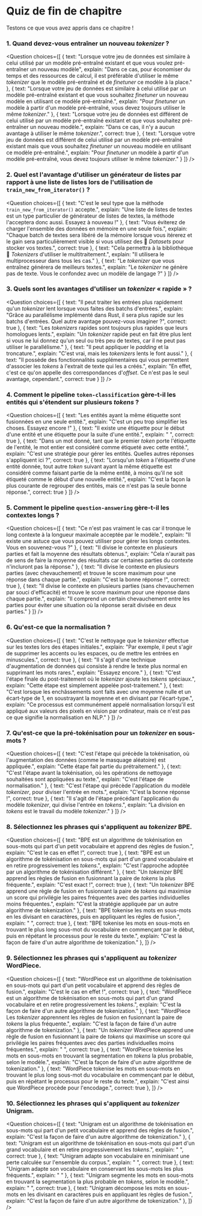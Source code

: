 <!-- DISABLE-FRONTMATTER-SECTIONS -->

# Quiz de fin de chapitre

Testons ce que vous avez appris dans ce chapitre !

### 1. Quand devez-vous entraîner un nouveau <i>tokenizer</i> ?

<Question
	choices={[
		{
			text: "Lorsque votre jeu de données est similaire à celui utilisé par un modèle pré-entraîné existant et que vous voulez pré-entraîner un nouveau modèle",
			explain: "Dans ce cas, pour économiser du temps et des ressources de calcul, il est préférable d'utiliser le même <i>tokenizer</i> que le modèle pré-entraîné et de <i>finetuner</i> ce modèle à la place."
		},
		{
			text: "Lorsque votre jeu de données est similaire à celui utilisé par un modèle pré-entraîné existant et que vous souhaitez <i>finetuner</i> un nouveau modèle en utilisant ce modèle pré-entraîné.",
			explain: "Pour <i>finetuner</i> un modèle à partir d'un modèle pré-entraîné, vous devez toujours utiliser le même <i>tokenizer</i>."
		},
		{
			text: "Lorsque votre jeu de données est différent de celui utilisé par un modèle pré-entraîné existant et que vous souhaitez pré-entraîner un nouveau modèle.",
			explain: "Dans ce cas, il n'y a aucun avantage à utiliser le même <i>tokenizer</i>.",
            correct: true
		},
        {
			text: "Lorsque votre jeu de données est différent de celui utilisé par un modèle pré-entraîné existant mais que vous souhaitez <i>finetuner</i> un nouveau modèle en utilisant ce modèle pré-entraîné.",
			explain: "Pour <i>finetuner</i> un modèle à partir d'un modèle pré-entraîné, vous devez toujours utiliser le même <i>tokenizer</i>."
		}
	]}
/>

### 2. Quel est l'avantage d'utiliser un générateur de listes par rapport à une liste de listes lors de l'utilisation de <code>train_new_from_iterator()</code> ?

<Question
	choices={[
		{
			text: "C'est le seul type que la méthode <code>train_new_from_iterator()</code> accepte.",
			explain: "Une liste de listes de textes est un type particulier de générateur de listes de textes, la méthode l'acceptera donc aussi. Essayez à nouveau !"
		},
		{
			text: "Vous éviterez de charger l'ensemble des données en mémoire en une seule fois.",
			explain: "Chaque batch de textes sera libéré de la mémoire lorsque vous itérerez et le gain sera particulièrement visible si vous utilisez des 🤗 <i>Datasets</i> pour stocker vos textes.",
			correct: true
		},
		{
			text: "Cela permettra à la bibliothèque 🤗 <i>Tokenizers</i> d'utiliser le multitraitement.",
			explain: "Il utilisera le multiprocesseur dans tous les cas."
		},
        {
			text: "Le <i>tokenizer</i> que vous entraînez générera de meilleurs textes.",
			explain: "Le <i>tokenizer</i> ne génère pas de texte. Vous le confondez avec un modèle de langage ?"
		}
	]}
/>

### 3. Quels sont les avantages d'utiliser un <i>tokenizer</i> « rapide » ?

<Question
	choices={[
		{
			text: "Il peut traiter les entrées plus rapidement qu'un <i>tokenizer</i> lent lorsque vous faites des batchs d'entrées.",
			explain: "Grâce au parallélisme implémenté dans Rust, il sera plus rapide sur les batchs d'entrées. Quel autre avantage pouvez-vous imaginer ?",
			correct: true
		},
		{
			text: "Les *tokenizers* rapides sont toujours plus rapides que leurs homologues lents.",
			explain: "Un <i>tokenizer</i> rapide peut en fait être plus lent si vous ne lui donnez qu'un seul ou très peu de textes, car il ne peut pas utiliser le parallélisme."
		},
		{
			text: "Il peut appliquer le <i>padding</i> et la troncature.",
			explain: "C'est vrai, mais les <i>tokenizers</i> lents le font aussi."
		},
        {
			text: "Il possède des fonctionnalités supplémentaires qui vous permettent d'associer les <i>tokens</i> à l'extrait de texte qui les a créés.",
			explain: "En effet, c'est ce qu'on appelle des correspondances d'<i>offset</i>. Ce n'est pas le seul avantage, cependant.",
			correct: true
		}
	]}
/>

### 4. Comment le pipeline `token-classification` gère-t-il les entités qui s'étendent sur plusieurs <i>tokens</i> ?

<Question
	choices={[
		{
			text: "Les entités ayant la même étiquette sont fusionnées en une seule entité.",
			explain: "C'est un peu trop simplifier les choses. Essayez encore !"
		},
		{
			text: "Il existe une étiquette pour le début d'une entité et une étiquette pour la suite d'une entité.",
			explain: " ",
			correct: true
		},
		{
			text: "Dans un mot donné, tant que le premier <i>token</i> porte l'étiquette de l'entité, le mot entier est considéré comme étiqueté avec cette entité.",
			explain: "C'est une stratégie pour gérer les entités. Quelles autres réponses s'appliquent ici ?",
			correct: true
		},
        {
			text: "Lorsqu'un <i>token</i> a l'étiquette d'une entité donnée, tout autre <i>token</i> suivant ayant la même étiquette est considéré comme faisant partie de la même entité, à moins qu'il ne soit étiqueté comme le début d'une nouvelle entité.",
			explain: "C'est la façon la plus courante de regrouper des entités, mais ce n'est pas la seule bonne réponse.",
			correct: true
		}
	]}
/>

### 5. Comment le pipeline `question-answering` gère-t-il les contextes longs ?

<Question
	choices={[
		{
			text: "Ce n'est pas vraiment le cas car il tronque le long contexte à la longueur maximale acceptée par le modèle.",
			explain: "Il existe une astuce que vous pouvez utiliser pour gérer les longs contextes. Vous en souvenez-vous ?"
		},
		{
			text: "Il divise le contexte en plusieurs parties et fait la moyenne des résultats obtenus.",
			explain: "Cela n'aurait pas de sens de faire la moyenne des résultats car certaines parties du contexte n'incluront pas la réponse."
		},
		{
			text: "Il divise le contexte en plusieurs parties (avec chevauchement) et trouve le score maximum pour une réponse dans chaque partie.",
			explain: "C'est la bonne réponse !",
			correct: true
		},
        {
			text: "Il divise le contexte en plusieurs parties (sans chevauchemen par souci d'efficacité) et trouve le score maximum pour une réponse dans chaque partie.",
			explain: "Il comprend un certain chevauchement entre les parties pour éviter une situation où la réponse serait divisée en deux parties."
		}
	]}
/>

### 6. Qu'est-ce que la normalisation ?

<Question
	choices={[
		{
			text: "C'est le nettoyage que le <i>tokenizer</i> effectue sur les textes lors des étapes initiales.",
			explain: "Par exemple, il peut s'agir de supprimer les accents ou les espaces, ou de mettre les entrées en minuscules.",
			correct: true
		},
		{
			text: "Il s'agit d'une technique d'augmentation de données qui consiste à rendre le texte plus normal en supprimant les mots rares.",
			explain: "Essayez encore."
		},
		{
			text: "C'est l'étape finale du post-traitement où le <i>tokenizer</i> ajoute les <i>tokens</i> spéciaux.",
			explain: "Cette étape est simplement appelée post-traitement."
		},
        {
			text: "C'est lorsque les enchâssements sont faits avec une moyenne nulle et un écart-type de 1, en soustrayant la moyenne et en divisant par l'écart-type.",
			explain: "Ce processus est communément appelé normalisation lorsqu'il est appliqué aux valeurs des pixels en vision par ordinateur, mais ce n'est pas ce que signifie la normalisation en NLP."
		}
	]}
/>

### 7. Qu'est-ce que la pré-tokénisation pour un <i>tokenizer</i> en sous-mots ?

<Question
	choices={[
		{
			text: "C'est l'étape qui précède la tokénisation, où l'augmentation des données (comme le masquage aléatoire) est appliquée.",
			explain: "Cette étape fait partie du prétraitement."
		},
		{
			text: "C'est l'étape avant la tokénisation, où les opérations de nettoyage souhaitées sont appliquées au texte.",
			explain: "C'est l'étape de normalisation."
		},
		{
			text: "C'est l'étape qui précède l'application du modèle *tokenizer*, pour diviser l'entrée en mots.",
			explain: "C'est la bonne réponse !",
			correct: true
		},
        {
			text: "Il s'agit de l'étape précédant l'application du modèle <i>tokenizer</i>, qui divise l'entrée en <i>tokens</i>.",
			explain: "La division en <i>tokens</i> est le travail du modèle <i>tokenizer</i>."
		}
	]}
/>

### 8. Sélectionnez les phrases qui s'appliquent au <i>tokenizer</i> BPE.

<Question
	choices={[
		{
			text: "BPE est un algorithme de tokénisation en sous-mots qui part d'un petit vocabulaire et apprend des règles de fusion.",
			explain: "C'est le cas en effet !",
			correct: true
		},
		{
			text: "BPE est un algorithme de tokénisation en sous-mots qui part d'un grand vocabulaire et en retire progressivement les <i>tokens</i>.",
			explain: "C'est l'approche adoptée par un algorithme de tokénisation différent."
		},
		{
			text: "Un <i>tokenizer</i> BPE apprend les règles de fusion en fusionnant la paire de <i>tokens</i> la plus fréquente.",
			explain: "C'est exact !",
			correct: true
		},
		{
			text: "Un <i>tokenizer</i> BPE apprend une règle de fusion en fusionnant la paire de <i>tokens</i> qui maximise un score qui privilégie les paires fréquentes avec des parties individuelles moins fréquentes.",
			explain: "C'est la stratégie appliquée par un autre algorithme de tokenization."
		},
		{
			text: "BPE tokenise les mots en sous-mots en les divisant en caractères, puis en appliquant les règles de fusion.",
			explain: " ",
			correct: true
		},
		{
			text: "BPE tokenise les mots en sous-mots en trouvant le plus long sous-mot du vocabulaire en commençant par le début, puis en répétant le processus pour le reste du texte.",
			explain: "C'est la façon de faire d'un autre algorithme de tokenization."
		},
	]}
/>

### 9. Sélectionnez les phrases qui s'appliquent au <i>tokenizer</i> WordPiece.

<Question
	choices={[
		{
			text: "WordPiece est un algorithme de tokénisation en sous-mots qui part d'un petit vocabulaire et apprend des règles de fusion.",
			explain: "C'est le cas en effet !",
			correct: true
		},
		{
			text: "WordPiece est un algorithme de tokénisation en sous-mots qui part d'un grand vocabulaire et en retire progressivement les <i>tokens</i>.",
			explain: "C'est la façon de faire d'un autre algorithme de tokenization."
		},
		{
			text: "WordPiece Les <i>tokenizer</i> apprennent les règles de fusion en fusionnant la paire de <i>tokens</i> la plus fréquente.",
			explain: "C'est la façon de faire d'un autre algorithme de tokenization."
		},
		{
			text: "Un <i>tokenizer</i> WordPiece apprend une règle de fusion en fusionnant la paire de <i>tokens</i> qui maximise un score qui privilégie les paires fréquentes avec des parties individuelles moins fréquentes.",
			explain: " ",
			correct: true
		},
		{
			text: "WordPiece tokenise les mots en sous-mots en trouvant la segmentation en <i>tokens</i> la plus probable, selon le modèle.",
			explain: "C'est la façon de faire d'un autre algorithme de tokenization."
		},
		{
			text: "WordPiece tokenise les mots en sous-mots en trouvant le plus long sous-mot du vocabulaire en commençant par le début, puis en répétant le processus pour le reste du texte.",
			explain: "C'est ainsi que WordPiece procède pour l'encodage.",
			correct: true
		},
	]}
/>

### 10. Sélectionnez les phrases qui s'appliquent au <i>tokenizer</i> Unigram.

<Question
	choices={[
		{
			text: "Unigram est un algorithme de tokénisation en sous-mots qui part d'un petit vocabulaire et apprend des règles de fusion.",
			explain: "C'est la façon de faire d'un autre algorithme de tokenization."
		},
		{
			text: "Unigram est un algorithme de tokénisation en sous-mots qui part d'un grand vocabulaire et en retire progressivement les <i>tokens</i>.",
			explain: " ",
			correct: true
		},
		{
			text: "Unigram adapte son vocabulaire en minimisant une perte calculée sur l'ensemble du corpus.",
			explain: " ",
			correct: true
		},
		{
			text: "Unigram adapte son vocabulaire en conservant les sous-mots les plus fréquents.",
			explain: " "
		},
		{
			text: "Unigram segmente les mots en sous-mots en trouvant la segmentation la plus probable en <i>tokens</i>, selon le modèle.",
			explain: " ",
			correct: true
		},
		{
			text: "Unigram décompose les mots en sous-mots en les divisant en caractères puis en appliquant les règles de fusion.",
			explain: "C'est la façon de faire d'un autre algorithme de tokenization."
		},
	]}
/>
